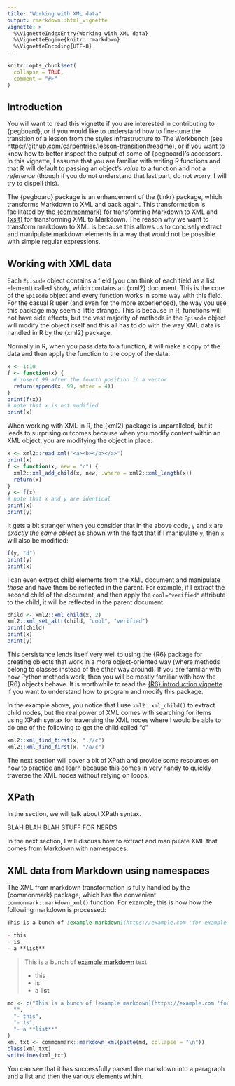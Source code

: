 ```yaml
---
title: "Working with XML data"
output: rmarkdown::html_vignette
vignette: >
  %\VignetteIndexEntry{Working with XML data}
  %\VignetteEngine{knitr::rmarkdown}
  %\VignetteEncoding{UTF-8}
---
```


```r
knitr::opts_chunk$set(
  collapse = TRUE,
  comment = "#>"
)
```

## Introduction

You will want to read this vignette if you are interested in contributing to
{pegboard}, or if you would like to understand how to fine-tune the transition of
a lesson from the styles infrastructure to The Workbench (see 
<https://github.com/carpentries/lesson-transition#readme>), or if you want to
know how to better inspect the output of some of {pegboard}'s accessors. In
this vignette, I assume that you are familiar with writing R functions and that
R will default to passing an object's _value_ to a function and not a
_reference_ (though if you do not understand that last part, do not worry, I
will try to dispell this). 

The {pegboard} package is an enhancement of the {tinkr} package, which
transforms Markdown to XML and back again. This transformation is facilitated
by the [{commonmark}] for transforming Markdown to XML and [{xslt}] for
transforming XML to Markdown. The reason why we want to transform markdown to
XML is because this allows us to concisely extract and manipulate markdown
elements in a way that would not be possible with simple regular expressions.

[{commonmark}]: https://docs.ropensci.org/commonmark/
[{xslt}]: https://docs.ropensci.org/xslt/
[{xml2}]: https://xml2.r-lib.org/

## Working with XML data

Each `Episode` object contains a field (you can think of each field as a list 
element) called `$body`, which contains an {xml2} document. This is the core of
the `Episode` object and every function works in some way with this field. For
the casual R user (and even for the more experienced), the way you use this
package may seem a little strange. This is because in R, functions will not
have side effects, but the vast majority of methods in the `Episode` object will
modify the object itself and this all has to do with the way XML data is handled
in R by the {xml2} package. 

Normally in R, when you pass data to a function, it will make a copy of the
data and then apply the function to the copy of the data:

```r
x <- 1:10
f <- function(x) {
  # insert 99 after the fourth position in a vector
  return(append(x, 99, after = 4))
}
print(f(x))
# note that x is not modified
print(x)
```

When working with XML in R, the {xml2} package is unparalleled, but it leads to
surprising outcomes because when you modify content within an XML object, you
are modifying the object in place:

```r
x <- xml2::read_xml("<a><b></b></a>")
print(x)
f <- function(x, new = "c") {
  xml2::xml_add_child(x, new, .where = xml2::xml_length(x))
  return(x)
}
y <- f(x)
# note that x and y are identical
print(x)
print(y)
```

It gets a bit stranger when you consider that in the above code, `y` and `x` are
_exactly the same object_ as shown with the fact that if I manipulate `y`, then 
`x` will also be modified:

```r
f(y, "d")
print(y)
print(x)
```

I can even extract child elements from the XML document and manipulate _those_
and have them be reflected in the parent. For example, if I extract the second
child of the document, and then apply the `cool="verified"` attribute to the 
child, it will be reflected in the parent document. 

```r
child <- xml2::xml_child(x, 2)
xml2::xml_set_attr(child, "cool", "verified")
print(child)
print(x)
print(y)
```

This persistance lends itself very well to using the {R6} package for creating
objects that work in a more object-oriented way (where methods belong to classes
instead of the other way around). If you are familiar with how Python methods
work, then you will be mostly familiar with how the {R6} objects behave. It is 
worthwhile to read the [{R6} introduction
vignette](https://r6.r-lib.org/articles/Introduction.html) if you want to
understand how to program and modify this package. 

In the example above, you notice that I use `xml2::xml_child()` to extract child
nodes, but the real power of XML comes with searching for items using XPath
syntax for traversing the XML nodes where I would be able to do one of the
following to get the child called "c"

```r
xml2::xml_find_first(x, ".//c")
xml2::xml_find_first(x, "/a/c")
```

The next section will cover a bit of XPath and provide some resources on how to
practice and learn because this comes in very handy to quickly traverse the XML
nodes without relying on loops.

## XPath

In the section, we will talk about XPath syntax. 

BLAH BLAH BLAH STUFF FOR NERDS

In the next section, I will discuss how to extract and manipulate XML that comes
from Markdown with namespaces.

## XML data from Markdown using namespaces

The XML from markdown transformation is fully handled by the {commonmark}
package, which has the convenient `commonmark::markdown_xml()` function. For
example, this is how how the following markdown is processed:

```markdown
This is a bunch of [example markdown](https://example.com 'for example') text

- this
- is
- a **list**
```

> This is a bunch of [example markdown](https://example.com 'for example') text
> 
> - this
> - is
> - a **list**


```r
md <- c("This is a bunch of [example markdown](https://example.com 'for example') text",
  "",
  "- this",
  "- is",
  "- a **list**"
)
xml_txt <- commonmark::markdown_xml(paste(md, collapse = "\n"))
class(xml_txt)
writeLines(xml_txt)
```

You can see that it has successfully parsed the markdown into a paragraph and
a list and then the various elements within. 


